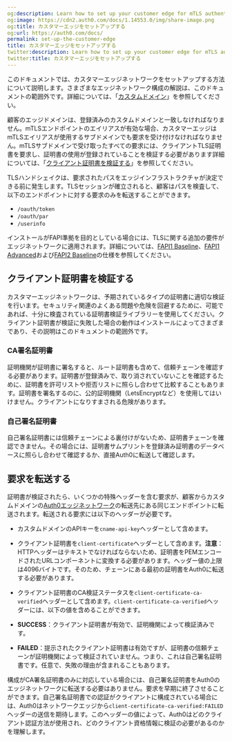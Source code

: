```yaml
---
og:description: Learn how to set up your customer edge for mTLS authentication.
og:image: https://cdn2.auth0.com/docs/1.14553.0/img/share-image.png
og:title: カスタマーエッジをセットアップする
og:url: https://auth0.com/docs/
permalink: set-up-the-customer-edge
title: カスタマーエッジをセットアップする
twitter:description: Learn how to set up your customer edge for mTLS authentication.
twitter:title: カスタマーエッジをセットアップする
---
```


このドキュメントでは、カスタマーエッジネットワークをセットアップする方法について説明します。さまざまなエッジネットワーク構成の解説は、このドキュメントの範囲外です。詳細については、「[カスタムドメイン](/custom-domains)」を参照してください。

顧客のエッジドメインは、登録済みのカスタムドメインと一致しなければなりません。mTLSエンドポイントのエイリアスが有効な場合、カスタマーエッジはmTLSエイリアスが使用するサブドメインでも要求を受け付けなければなりません。mTLSサブドメインで受け取ったすべての要求には、クライアントTLS証明書を要求し、証明書の使用が登録されていることを検証する必要があります詳細については、「[クライアント証明書を検証する](#verify-the-client-certificate)」を参照してください。

TLSハンドシェイクは、要求されたパスをエッジインフラストラクチャが決定できる前に発生します。TLSセッションが確立されると、顧客はパスを検査して、以下のエンドポイントに対する要求のみを転送することができます。

* `/oauth/token`
* `/oauth/par`
* `/userinfo`

インストールがFAPI準拠を目的としている場合には、TLSに関する追加の要件がエッジネットワークに適用されます。詳細については、[FAPI1 Baseline](https://openid.net/specs/openid-financial-api-part-1-1_0.html#tls-and-dnssec-considerations)、[FAPI1 Advanced](https://openid.net/specs/openid-financial-api-part-2-1_0.html#tls-considerations)および[FAPI2 Baseline](https://openid.net/specs/fapi-2_0-baseline.html#name-network-layer-protections)の仕様を参照してください。

## クライアント証明書を検証する

カスタマーエッジネットワークは、予期されているタイプの証明書に適切な検証を行います。セキュリティ関連のよくある問題や危険を回避するために、可能であれば、十分に検査されている証明書検証ライブラリーを使用してください。クライアント証明書が検証に失敗した場合の動作はインストールによってさまざまであり、その説明はこのドキュメントの範囲外です。

### CA署名証明書

証明機関が証明書に署名すると、ルート証明書も含めて、信頼チェーンを確認する必要があります。証明書が登録済みで、取り消されていないことを確認するために、証明書を許可リストや拒否リストに照らし合わせて比較することもあります。証明書を署名するのに、公的証明機関（LetsEncryptなど）を使用してはいけません。クライアントになりすまされる危険があります。

### 自己署名証明書

自己署名証明書には信頼チェーンによる裏付けがないため、証明書チェーンを確認できません。その場合には、証明書サムプリントを登録済み証明書のデータベースに照らし合わせて確認するか、直接Auth0に転送して確認します。

## 要求を転送する

証明書が検証されたら、いくつかの特殊ヘッダーを含む要求が、顧客からカスタムドメインの[Auth0エッジネットワーク](https://auth0.com/docs/customize/custom-domains/self-managed-certificates)の転送先にある同じエンドポイントに転送されます。転送される要求には以下のヘッダーが必要です。

* カスタムドメインのAPIキーを`cname-api-key`ヘッダーとして含めます。
* クライアント証明書を`client-certificate`ヘッダーとして含めます。**注意**：HTTPヘッダーはテキストでなければならないため、証明書をPEMエンコードされたURLコンポーネントに変換する必要があります。ヘッダー値の上限は4096バイトです。そのため、チェーンにある最初の証明書をAuth0に転送する必要があります。
* クライアント証明書のCA検証ステータスを`client-certificate-ca-verified`ヘッダーとして含めます。`client-certificate-ca-verified`ヘッダーには、以下の値を含めることができます。

* **SUCCESS**：クライアント証明書が有効で、証明機関によって検証済みです。
* **FAILED**：提示されたクライアント証明書は有効ですが、証明書の信頼チェーンが証明機関によって検証されていません。つまり、これは自己署名証明書です。任意で、失敗の理由が含まれることもあります。

構成がCA署名証明書のみに対応している場合には、自己署名証明書をAuth0のエッジネットワークに転送する必要はありません。要求を早期に終了させることができます。自己署名証明書での認証がクライアントに構成されている場合には、Auth0はネットワークエッジから`client-certificate-ca-verified:FAILED`ヘッダーの送信を期待します。このヘッダーの値によって、Auth0はどのクライアント認証方法が使用され、どのクライアント資格情報に検証の必要があるのかを理解します。